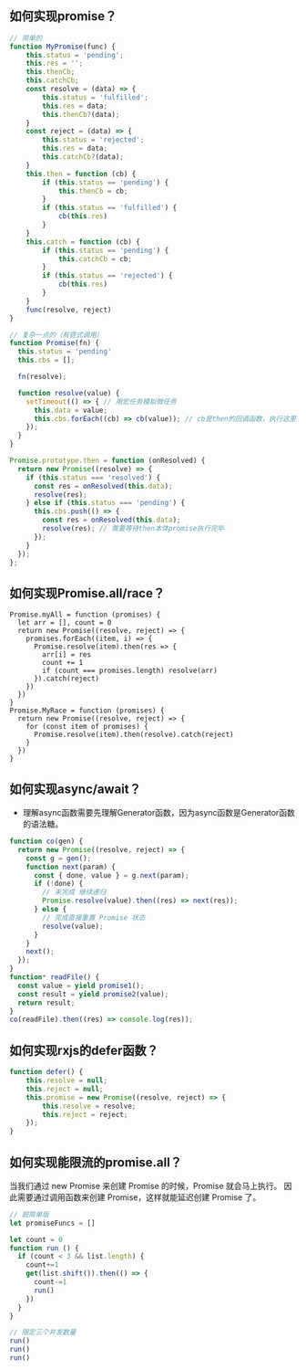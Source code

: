 ## 如何实现promise？
```js
// 简单的
function MyPromise(func) {
    this.status = 'pending';
    this.res = '';
    this.thenCb;
    this.catchCb;
    const resolve = (data) => {
        this.status = 'fulfilled';
        this.res = data;
        this.thenCb?(data);
    }
    const reject = (data) => {
        this.status = 'rejected';
        this.res = data;
        this.catchCb?(data);
    }
    this.then = function (cb) {
        if (this.status == 'pending') {
            this.thenCb = cb;
        }
        if (this.status == 'fulfilled') {
            cb(this.res)
        }
    }
    this.catch = function (cb) {
        if (this.status == 'pending') {
            this.catchCb = cb;
        }
        if (this.status == 'rejected') {
            cb(this.res)
        }
    }
    func(resolve, reject)
}
```
```js
// 复杂一点的（有链式调用）
function Promise(fn) {
  this.status = 'pending'
  this.cbs = [];

  fn(resolve);

  function resolve(value) {
    setTimeout(() => { // 用宏任务模拟微任务
      this.data = value;
      this.cbs.forEach((cb) => cb(value)); // cb是then的回调函数，执行这里后，链式调用的then的返回
    });
  }
}

Promise.prototype.then = function (onResolved) {
  return new Promise((resolve) => {
    if (this.status === 'resolved') {
      const res = onResolved(this.data);
      resolve(res);
    } else if (this.status === 'pending') {
      this.cbs.push(() => {
        const res = onResolved(this.data);
        resolve(res); // 需要等待then本体promise执行完毕
      });
    }
  });
};
```
## 如何实现Promise.all/race？
```js\
Promise.myAll = function (promises) {
  let arr = [], count = 0
  return new Promise((resolve, reject) => {
    promises.forEach((item, i) => {
      Promise.resolve(item).then(res => {
        arr[i] = res
        count += 1
        if (count === promises.length) resolve(arr)
      }).catch(reject)
    })
  })
}
Promise.MyRace = function (promises) {
  return new Promise((resolve, reject) => {
    for (const item of promises) {
      Promise.resolve(item).then(resolve).catch(reject)
    }
  })
}
```
## 如何实现async/await？
* 理解async函数需要先理解Generator函数，因为async函数是Generator函数的语法糖。
```js
function co(gen) {
  return new Promise((resolve, reject) => {
    const g = gen();
    function next(param) {
      const { done, value } = g.next(param);
      if (!done) {
        // 未完成 继续递归
        Promise.resolve(value).then((res) => next(res));
      } else {
        // 完成直接重置 Promise 状态
        resolve(value);
      }
    }
    next();
  });
}
function* readFile() {
  const value = yield promise1();
  const result = yield promise2(value);
  return result;
}
co(readFile).then((res) => console.log(res));
```

## 如何实现rxjs的defer函数？
```js
function defer() {
	this.resolve = null;
	this.reject = null;
	this.promise = new Promise((resolve, reject) => {
		this.resolve = resolve;
		this.reject = reject;
	});
}
```
## 如何实现能限流的promise.all？
当我们通过 new Promise 来创建 Promise 的时候，Promise 就会马上执行。
因此需要通过调用函数来创建 Promise，这样就能延迟创建 Promise 了。
```js
// 超简单版
let promiseFuncs = []

let count = 0
function run () {
  if (count < 3 && list.length) {
    count+=1
    get(list.shift()).then(() => {
      count-=1 
      run()
    })
  }
}

// 限定三个并发数量
run()
run()
run()
```
